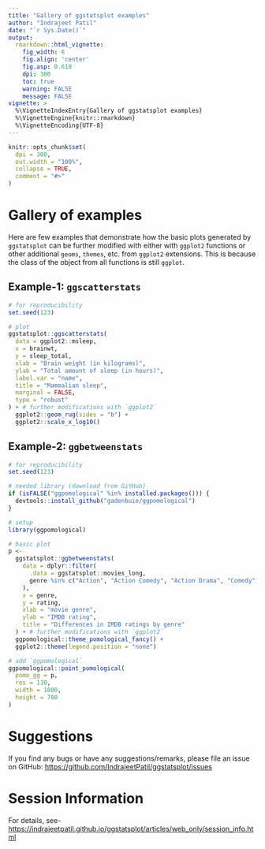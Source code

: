 ```yaml
---
title: "Gallery of ggstatsplot examples"
author: "Indrajeet Patil"
date: "`r Sys.Date()`"
output:
  rmarkdown::html_vignette:
    fig_width: 6
    fig.align: 'center'
    fig.asp: 0.618
    dpi: 300
    toc: true
    warning: FALSE
    message: FALSE
vignette: >
  %\VignetteIndexEntry{Gallery of ggstatsplot examples}
  %\VignetteEngine{knitr::rmarkdown}
  %\VignetteEncoding{UTF-8}
---
```


```r
knitr::opts_chunk$set(
  dpi = 300,
  out.width = "100%",
  collapse = TRUE,
  comment = "#>"
)
```

# Gallery of examples

Here are few examples that demonstrate how the basic plots generated by
`ggstatsplot` can be further modified with either with `ggplot2` functions or
other additional `geoms`, `themes`, etc. from `ggplot2` extensions. This is
because the class of the object from all functions is still `ggplot`.

## Example-1: `ggscatterstats`

```r
# for reproducibility
set.seed(123)

# plot
ggstatsplot::ggscatterstats(
  data = ggplot2::msleep,
  x = brainwt,
  y = sleep_total,
  xlab = "Brain weight (in kilograms)",
  ylab = "Total amount of sleep (in hours)",
  label.var = "name",
  title = "Mammalian sleep",
  marginal = FALSE,
  type = "robust"
) + # further modifications with `ggplot2`
  ggplot2::geom_rug(sides = "b") +
  ggplot2::scale_x_log10()
```

## Example-2: `ggbetweenstats`

```r
# for reproducibility
set.seed(123)

# needed library (download from GitHub)
if (isFALSE("ggpomological" %in% installed.packages())) {
  devtools::install_github("gadenbuie/ggpomological")
}

# setup
library(ggpomological)

# basic plot
p <-
  ggstatsplot::ggbetweenstats(
    data = dplyr::filter(
      .data = ggstatsplot::movies_long,
      genre %in% c("Action", "Action Comedy", "Action Drama", "Comedy")
    ),
    x = genre,
    y = rating,
    xlab = "movie genre",
    ylab = "IMDB rating",
    title = "Differences in IMDB ratings by genre"
  ) + # further modifications with `ggplot2`
  ggpomological::theme_pomological_fancy() +
  ggplot2::theme(legend.position = "none")

# add `ggpomological`
ggpomological::paint_pomological(
  pomo_gg = p,
  res = 110,
  width = 1000,
  height = 700
)
```

# Suggestions

If you find any bugs or have any suggestions/remarks, please file an issue on
GitHub: <https://github.com/IndrajeetPatil/ggstatsplot/issues>

# Session Information

For details, see-
<https://indrajeetpatil.github.io/ggstatsplot/articles/web_only/session_info.html>
